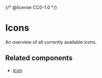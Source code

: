 {/* @license CC0-1.0 */}


<Meta title="Foundation/Assets/Icons" />

<StatusBadge reason="The set of available icons will change." />

# Icons

An overview of all currently available icons.

<IconGallery />

## Related components

- [Icon](/docs/components-media-icon--docs)
